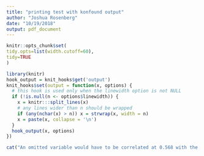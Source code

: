 ```yaml
---
title: "printing test with konfound output"
author: "Joshua Rosenberg"
date: "10/19/2018"
output: pdf_document
---
```


```r
knitr::opts_chunk$set(
tidy.opts=list(width.cutoff=60),
tidy=TRUE
)

library(knitr)
hook_output = knit_hooks$get('output')
knit_hooks$set(output = function(x, options) {
  # this hook is used only when the linewidth option is not NULL
  if (!is.null(n <- options$linewidth)) {
    x = knitr:::split_lines(x)
    # any lines wider than n should be wrapped
    if (any(nchar(x) > n)) x = strwrap(x, width = n)
    x = paste(x, collapse = '\n')
  }
  hook_output(x, options)
})

```

```r
cat("An omitted variable would have to be correlated at 0.568 with the outcome and at 0.568 with the predictor of interest (conditioning on observed covariates) to invalidate an inference based on a threshold of 0.201 for statistical significance (alpha = 0.05)")
```
